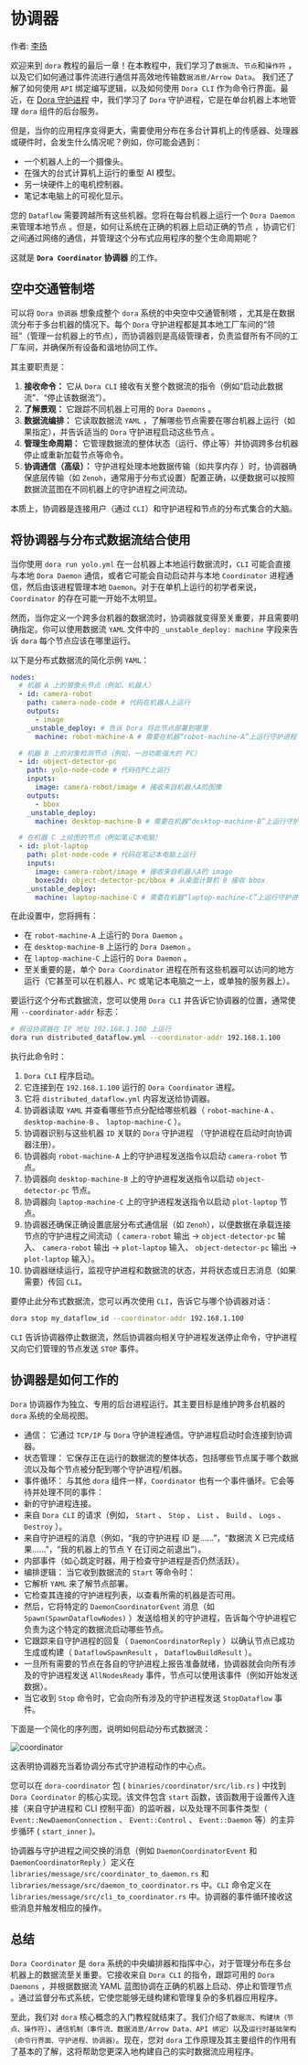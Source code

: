 # 协调器

作者: [李扬](https://echoli.cn)

欢迎来到 `dora` 教程的最后一章！在本教程中，我们学习了`数据流`、`节点`和`操作符` ，以及它们如何通过事件流进行通信并高效地传输数`据消息/Arrow Data`。
我们还了解了如何使用 `API` 绑定编写逻辑，以及如何使用 `Dora CLI` 作为命令行界面。最近，在 [Dora 守护进程](./dora-daemon) 中，我们学习了 `Dora` 守护进程，它是在单台机器上本地管理 `dora` 组件的后台服务。

但是，当你的应用程序变得更大，需要使用分布在多台计算机上的传感器、处理器或硬件时，会发生什么情况呢？例如，你可能会遇到：

- 一个机器人上的一个摄像头。
- 在强大的台式计算机上运行的重型 AI 模型。
- 另一块硬件上的电机控制器。
- 笔记本电脑上的可视化显示。

您的 `Dataflow` 需要跨越所有这些机器。您将在每台机器上运行一个 `Dora Daemon` 来管理本地节点 。但是，如何让系统在正确的机器上启动正确的节点 ，协调它们之间通过网络的通信，并管理这个分布式应用程序的整个生命周期呢？

这就是 **`Dora Coordinator` 协调器** 的工作。

## 空中交通管制塔

可以将 `Dora 协调器` 想象成整个 `dora` 系统的中央空中交通管制塔 ，尤其是在数据流分布于多台机器的情况下。每个 `Dora` 守护进程都是其本地工厂车间的“领班”（管理一台机器上的节点），而协调器则是高级管理者，负责监督所有不同的工厂车间，并确保所有设备和谐地协同工作。

其主要职责是：

1. **接收命令：** 它从 `Dora CLI` 接收有关整个数据流的指令（例如“启动此数据流”、“停止该数据流”）。
2. **了解景观：** 它跟踪不同机器上可用的 `Dora Daemons` 。
3. **数据流编排：** 它读取数据流 `YAML` ，了解哪些节点需要在哪台机器上运行（如果指定），并告诉适当的 `Dora` 守护进程启动这些节点 。
4. **管理生命周期：** 它管理数据流的整体状态（运行、停止等）并协调跨多台机器停止或重新加载节点等命令。
5. **协调通信（高级）：** 守护进程处理本地数据传输（如共享内存 ）时，协调器确保底层传输（如 `Zenoh`，通常用于分布式设置）配置正确，以便数据可以按照数据流蓝图在不同机器上的守护进程之间流动。

本质上，协调器是连接用户（通过 `CLI`）和守护进程和节点的分布式集合的大脑。

## 将协调器与分布式数据流结合使用

当你使用 `dora run yolo.yml` 在一台机器上本地运行数据流时，`CLI` 可能会直接与本地 `Dora Daemon` 通信，或者它可能会自动启动并与本地 `Coordinator` 进程通信，然后由该进程管理本地 `Daemon`。对于在单机上运行的初学者来说，`Coordinator` 的存在可能一开始不太明显。

然而，当你定义一个跨多台机器的数据流时，协调器就变得至关重要，并且需要明确指定。你可以使用数据流 `YAML` 文件中的 `_unstable_deploy: machine` 字段来告诉 `dora` 每个节点应该在哪里运行。

以下是分布式数据流的简化示例 `YAML`：

```yaml
nodes:
  # 机器 A 上的摄像头节点（例如，机器人）
  - id: camera-robot
    path: camera-node-code # 代码在机器人上运行
    outputs:
      - image
    _unstable_deploy: # 告诉 Dora 将此节点部署到哪里
      machine: robot-machine-A # 需要在机器“robot-machine-A”上运行守护进程

  # 机器 B 上的对象检测节点（例如，一台功能强大的 PC）
  - id: object-detector-pc
    path: yolo-node-code # 代码在PC上运行
    inputs:
      image: camera-robot/image # 接收来自机器人A的图像
    outputs:
      - bbox
    _unstable_deploy:
      machine: desktop-machine-B # 需要在机器“desktop-machine-B”上运行守护进程

  # 在机器 C 上绘图的节点（例如笔记本电脑）
  - id: plot-laptop
    path: plot-node-code # 代码在笔记本电脑上运行
    inputs:
      image: camera-robot/image # 接收来自机器人A的 image
      boxes2d: object-detector-pc/bbox # 从桌面计算机 B 接收 bbox
    _unstable_deploy:
      machine: laptop-machine-C # 需要在机器“laptop-machine-C”上运行守护进程
```

在此设置中，您将拥有：

- 在 `robot-machine-A` 上运行的 `Dora Daemon` 。
- 在 `desktop-machine-B` 上运行的 `Dora Daemon` 。
- 在 `laptop-machine-C` 上运行的 `Dora Daemon` 。
- 至关重要的是，单个 `Dora Coordinator` 进程在所有这些机器可以访问的地方运行（它甚至可以在机器人、`PC` 或笔记本电脑之一上，或单独的服务器上）。

要运行这个分布式数据流，您可以使用 `Dora CLI` 并告诉它协调器的位置，通常使用 `--coordinator-addr` 标志：

```bash
# 假设协调器在 IP 地址 192.168.1.100 上运行
dora run distributed_dataflow.yml --coordinator-addr 192.168.1.100 
```

执行此命令时：

1. `Dora CLI` 程序启动。
2. 它连接到在 `192.168.1.100` 运行的 `Dora Coordinator` 进程。
3. 它将 `distributed_dataflow.yml` 内容发送给协调器。
4. 协调器读取 `YAML` 并查看哪些节点分配给哪些机器（ `robot-machine-A` 、 `desktop-machine-B` 、 `laptop-machine-C` ）。
5. 协调器识别与这些机器 `ID` 关联的 `Dora` 守护进程 （守护进程在启动时向协调器注册）。
6. 协调器向 `robot-machine-A` 上的守护进程发送指令以启动 `camera-robot` 节点。
7. 协调器向 `desktop-machine-B` 上的守护进程发送指令以启动 `object-detector-pc` 节点。
8. 协调器向 `laptop-machine-C` 上的守护进程发送指令以启动 `plot-laptop` 节点。
9. 协调器还确保正确设置底层分布式通信层（如 `Zenoh`），以便数据在承载连接节点的守护进程之间流动（ `camera-robot` 输出 -> `object-detector-pc` 输入、 `camera-robot` 输出 -> `plot-laptop` 输入、 `object-detector-pc` 输出 -> `plot-laptop` 输入）。
10. 协调器继续运行，监视守护进程和数据流的状态，并将状态或日志消息（如果需要）传回 `CLI`。

要停止此分布式数据流，您可以再次使用 `CLI`，告诉它与哪个协调器对话：

```bash
dora stop my_dataflow_id --coordinator-addr 192.168.1.100
```

`CLI` 告诉协调器停止数据流，然后协调器向相关守护进程发送停止命令，守护进程又向它们管理的节点发送 `STOP` 事件。

## 协调器是如何工作的

`Dora` 协调器作为独立、专用的后台进程运行。其主要目标是维护跨多台机器的 `dora` 系统的全局视图。

- 通信： 它通过 `TCP/IP` 与 `Dora` 守护进程通信。守护进程启动时会连接到协调器。
- 状态管理： 它保存正在运行的数据流的整体状态，包括哪些节点属于哪个数据流以及每个节点被分配到哪个守护进程/机器。
- 事件循环： 与其他 `dora` 组件一样，`Coordinator` 也有一个事件循环。它会等待并处理不同的事件：
- 新的守护进程连接。
- 来自 `Dora CLI` 的请求（例如， `Start` 、 `Stop` 、 `List` 、 `Build` 、 `Logs` 、 `Destroy` ）。
- 来自守护进程的消息（例如，“我的守护进程 ID 是......”，“数据流 X 已完成结果......”，“我的机器上的节点 Y 在订阅之前退出”）。
- 内部事件（如心跳定时器，用于检查守护进程是否仍然活跃）。
- 编排逻辑： 当它收到数据流的 `Start` 等命令时：
- 它解析 `YAML` 来了解节点部署。
- 它检查其连接的守护进程列表，以查看所需的机器是否可用。
- 然后，它将特定的 `DaemonCoordinatorEvent` 消息（如 `Spawn(SpawnDataflowNodes)` ）发送给相关的守护进程，告诉每个守护进程它负责为这个特定的数据流启动哪些节点。
- 它跟踪来自守护进程的回复（ `DaemonCoordinatorReply` ）以确认节点已成功生成或构建（ `DataflowSpawnResult` ， `DataflowBuildResult` ）。
- 一旦所有需要的节点在各自的守护进程上报告准备就绪，协调器就会向所有涉及的守护进程发送 `AllNodesReady` 事件，节点可以使用该事件（例如开始发送数据）。
- 当它收到 `Stop` 命令时，它会向所有涉及的守护进程发送 `StopDataflow` 事件。

下面是一个简化的序列图，说明如何启动分布式数据流：

![coordinator](/coordinator01.png)

这表明协调器充当着协调分布式守护进程动作的中心点。

您可以在 `dora-coordinator` 包 ( `binaries/coordinator/src/lib.rs` ) 中找到 `Dora Coordinator` 的核心实现。该文件包含 `start` 函数，该函数用于设置传入连接（来自守护进程和 CLI 控制平面）的监听器，以及处理不同事件类型（ `Event::NewDaemonConnection` 、 `Event::Control` 、 `Event::Daemon` 等）的主异步循环 ( `start_inner` )。

协调器与守护进程之间交换的消息（例如 `DaemonCoordinatorEvent` 和 `DaemonCoordinatorReply` ）定义在 `libraries/message/src/coordinator_to_daemon.rs` 和 `libraries/message/src/daemon_to_coordinator.rs` 中。`CLI` 命令定义在 `libraries/message/src/cli_to_coordinator.rs` 中。协调器的事件循环接收这些消息并触发相应的操作。

## 总结

`Dora Coordinator` 是 `dora` 系统的中央编排器和指挥中心，对于管理分布在多台机器上的数据流至关重要。它接收来自 `Dora CLI` 的指令，跟踪可用的 `Dora Daemons` ，并根据数据流 YAML 蓝图协调在正确的机器上启动、停止和管理节点 。通过监督分布式系统，它使您能够无缝构建和管理复杂的多机器应用程序。

至此，我们对 `dora` 核心概念的入门教程就结束了。我们介绍了`数据流`、`构建块（节点、操作符）`、`通信机制（事件流、数据消息/Arrow Data、API 绑定）`以及`运行时基础架构（命令行界面、守护进程、协调器）`。现在，您对 `dora` 工作原理及其主要组件的作用有了基本的了解，这将帮助您更深入地构建自己的实时数据流应用程序。


